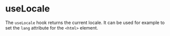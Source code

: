 # useLocale

The `useLocale` hook returns the current locale. It can be used for example to set the `lang` attribute for the `<html>` element.
